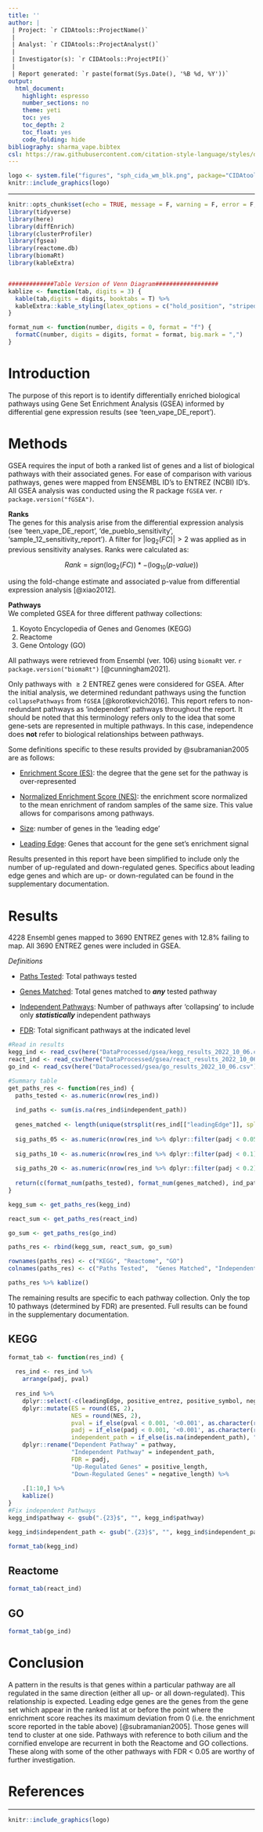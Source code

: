 ```yaml
---
title: ''
author: |
 | Project: `r CIDAtools::ProjectName()`
 |
 | Analyst: `r CIDAtools::ProjectAnalyst()`
 |
 | Investigator(s): `r CIDAtools::ProjectPI()`
 |
 | Report generated: `r paste(format(Sys.Date(), '%B %d, %Y'))`
output:
  html_document:
    highlight: espresso
    number_sections: no
    theme: yeti
    toc: yes
    toc_depth: 2
    toc_float: yes
    code_folding: hide
bibliography: sharma_vape.bibtex
csl: https://raw.githubusercontent.com/citation-style-language/styles/d8423d84cd58eeb4f1e2c07d2b4102791d95b8f6/apa.csl
---
```


```r
logo <- system.file("figures", "sph_cida_wm_blk.png", package="CIDAtools")
knitr::include_graphics(logo)
```

------------------------------------------------------------------------

```r
knitr::opts_chunk$set(echo = TRUE, message = F, warning = F, error = F, fig.align = 'center')
library(tidyverse)
library(here)
library(diffEnrich)
library(clusterProfiler)
library(fgsea)
library(reactome.db)
library(biomaRt)
library(kableExtra)


#############Table Version of Venn Diagram##################
kablize <- function(tab, digits = 3) {
  kable(tab,digits = digits, booktabs = T) %>% 
  kableExtra::kable_styling(latex_options = c("hold_position", "striped"), position = "center")
}

format_num <- function(number, digits = 0, format = "f") {
  formatC(number, digits = digits, format = format, big.mark = ",")
}
```

# Introduction

The purpose of this report is to identify differentially enriched biological pathways using Gene Set Enrichment Analysis (GSEA) informed by differential gene expression results (see 'teen_vape_DE_report').

# Methods

GSEA requires the input of both a ranked list of genes and a list of biological pathways with their associated genes. For ease of comparison with various pathways, genes were mapped from ENSEMBL ID's to ENTREZ (NCBI) ID's. All GSEA analysis was conducted using the R package `fGSEA` ver. `r package.version("fGSEA")`.

**Ranks**\
The genes for this analysis arise from the differential expression analysis (see 'teen_vape_DE_report', 'de_pueblo_sensitivity', 'sample_12_sensitivity_report'). A filter for $|\log_2(FC)| > 2$ was applied as in previous sensitivity analyses. Ranks were calculated as:

$$Rank = sign(\log_2(FC)) * -(\log_{10}(p\textrm{-}value))$$

using the fold-change estimate and associated p-value from differential expression analysis [@xiao2012].

**Pathways**\
We completed GSEA for three different pathway collections:

1.  Koyoto Encyclopedia of Genes and Genomes (KEGG)
2.  Reactome
3.  Gene Ontology (GO)

All pathways were retrieved from Ensembl (ver. 106) using `biomaRt` ver. `r package.version("biomaRt")` [@cunningham2021].

Only pathways with $\ge 2$ ENTREZ genes were considered for GSEA. After the initial analysis, we determined redundant pathways using the function `collapsePathways` from `fGSEA` [@korotkevich2016]. This report refers to non-redundant pathways as 'independent' pathways throughout the report. It should be noted that this terminology refers only to the idea that some gene-sets are represented in multiple pathways. In this case, independence does **not** refer to biological relationships between pathways.

Some definitions specific to these results provided by @subramanian2005 are as follows:

-   [Enrichment Score (ES)]{.underline}: the degree that the gene set for the pathway is over-represented

-   [Normalized Enrichment Score (NES)]{.underline}: the enrichment score normalized to the mean enrichment of random samples of the same size. This value allows for comparisons among pathways.

-   [Size]{.underline}: number of genes in the 'leading edge'

-   [Leading Edge]{.underline}: Genes that account for the gene set's enrichment signal

Results presented in this report have been simplified to include only the number of up-regulated and down-regulated genes. Specifics about leading edge genes and which are up- or down-regulated can be found in the supplementary documentation.

# Results

4228 Ensembl genes mapped to 3690 ENTREZ genes with 12.8% failing to map. All 3690 ENTREZ genes were included in GSEA.

*Definitions*

-   [Paths Tested]{.underline}: Total pathways tested

-   [Genes Matched]{.underline}: Total genes matched to ***any*** tested pathway

-   [Independent Pathways]{.underline}: Number of pathways after 'collapsing' to include only ***statistically*** independent pathways

-   [FDR]{.underline}: Total significant pathways at the indicated level

```r
#Read in results
kegg_ind <- read_csv(here("DataProcessed/gsea/kegg_results_2022_10_06.csv"))
react_ind <- read_csv(here("DataProcessed/gsea/react_results_2022_10_06.csv"))
go_ind <- read_csv(here("DataProcessed/gsea/go_results_2022_10_06.csv"))

#Summary table
get_paths_res <- function(res_ind) {
  paths_tested <- as.numeric(nrow(res_ind))
  
  ind_paths <- sum(is.na(res_ind$independent_path))
  
  genes_matched <- length(unique(strsplit(res_ind[["leadingEdge"]], split = ', ')))
  
  sig_paths_05 <- as.numeric(nrow(res_ind %>% dplyr::filter(padj < 0.05)))
  
  sig_paths_10 <- as.numeric(nrow(res_ind %>% dplyr::filter(padj < 0.1)))
  
  sig_paths_20 <- as.numeric(nrow(res_ind %>% dplyr::filter(padj < 0.2)))
  
  return(c(format_num(paths_tested), format_num(genes_matched), ind_paths, sig_paths_05, sig_paths_10, sig_paths_20))
}

kegg_sum <- get_paths_res(kegg_ind)

react_sum <- get_paths_res(react_ind)

go_sum <- get_paths_res(go_ind)

paths_res <- rbind(kegg_sum, react_sum, go_sum)

rownames(paths_res) <- c("KEGG", "Reactome", "GO")
colnames(paths_res) <- c("Paths Tested",  "Genes Matched", "Independent Pathways", "FDR < 0.05", "FDR < 0.1", "FDR < 0.2")

paths_res %>% kablize()
```

The remaining results are specific to each pathway collection. Only the top 10 pathways (determined by FDR) are presented. Full results can be found in the supplementary documentation.

## KEGG

```r
format_tab <- function(res_ind) {
  
  res_ind <- res_ind %>% 
    arrange(padj, pval)
  
  res_ind %>% 
    dplyr::select(-c(leadingEdge, positive_entrez, positive_symbol, negative_entrez, negative_symbol)) %>% 
    dplyr::mutate(ES = round(ES, 2),
                  NES = round(NES, 2),
                  pval = if_else(pval < 0.001, '<0.001', as.character(round(pval, 3))),
                  padj = if_else(padj < 0.001, '<0.001', as.character(round(padj, 3))),
                  independent_path = if_else(is.na(independent_path), "Ind", independent_path)) %>%
    dplyr::rename("Dependent Pathway" = pathway,
                  "Independent Pathway" = independent_path,
                  FDR = padj,
                  "Up-Regulated Genes" = positive_length,
                  "Down-Regulated Genes" = negative_length) %>% 
    
    .[1:10,] %>% 
    kablize()
}
#Fix independent Pathways
kegg_ind$pathway <- gsub(".{23}$", "", kegg_ind$pathway)

kegg_ind$independent_path <- gsub(".{23}$", "", kegg_ind$independent_path)

format_tab(kegg_ind)
```

## Reactome

```r
format_tab(react_ind)
```

## GO

```r
format_tab(go_ind)
```

# Conclusion

A pattern in the results is that genes within a particular pathway are all regulated in the same direction (either all up- or all down-regulated). This relationship is expected. Leading edge genes are the genes from the gene set which appear in the ranked list at or before the point where the enrichment score reaches its maximum deviation from 0 (i.e. the enrichment score reported in the table above) [@subramanian2005]. Those genes will tend to cluster at one side. Pathways with reference to both cilium and the cornified envelope are recurrent in both the Reactome and GO collections. These along with some of the other pathways with FDR \< 0.05 are worthy of further investigation.

# References

::: {#refs}
:::

<!-- footer -->

------------------------------------------------------------------------

```r
knitr::include_graphics(logo)
```
